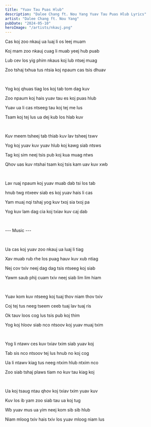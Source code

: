 ```yaml
---
title: "Yuav Tau Puas Hlub"
description: "Dalee Chang ft. Nou Yang Yuav Tau Puas Hlub Lyrics"
artist: "Dalee Chang ft. Nou Yang"
pubDate: "2024-05-10"
heroImage: "/artists/nkauj.png"
---
```


Cas koj zoo nkauj ua luaj li os leej muam

Koj mam zoo nkauj cuag li muab yeej hub puab

Lub cev los yig phim nkaus koj lub ntsej muag

Zoo tshaj txhua tus ntsia koj npaum cas tsis dhuav

<br />

Yog koj qhuas tiag los koj tab tom dag kuv

Zoo npaum koj hais yuav tau es koj puas hlub

Yuav ua li cas ntseeg tau koj tej me lus

Tsam koj tej lus ua dej kub los hlab kuv

<br />

Kuv meem tsheej tab thiab kuv lav tsheej tswv

Yog koj yuav kuv yuav hlub koj kawg siab ntsws

Tag koj sim neej tsis pub koj kua muag ntws

Qhov uas kuv ntshai tsam koj tsis kam uav kuv xwb

<br />

Lav ruaj npaum koj yuav muab dab tsi los tab

hnub twg ntxeev siab es koj yuav hais li cas

Yam muaj nqi tshaj yog kuv txoj sia txoj pa

Yog kuv lam dag cia koj txiav kuv caj dab

<br />

--- Music ---

<br />

Ua cas koj yuav zoo nkauj ua luaj li tiag

Xav muab rub rhe los puag hauv kuv xub ntiag

Nej cov txiv neej dag dag tsis ntseeg koj siab

Yawm saub phij cuam txiv neej siab lim lim hiam

<br />

Yuav kom kuv ntseeg koj tuaj thov niam thov txiv

Coj tej tus neeg tseem ceeb tuaj lav tuaj ris

Ok tauv loos cog lus tsis pub koj thim

Yog koj hloov siab nco ntsoov koj yuav muaj txim

<br />

Yog li ntawv ces kuv txiav txim siab yuav koj

Tab sis nco ntsoov tej lus hnub no koj cog

Ua li ntawv kiag tus neeg ntxim hlub ntxim nco

Zoo siab tshaj plaws tiam no kuv tau kiag koj

<br />

Ua koj tsaug ntau qhov koj txiav txim yuav kuv

Kuv los ib yam zoo siab tau ua koj tug

Wb yuav mus ua yim neej kom sib sib hlub

Niam mloog txiv hais txiv los yuav mloog niam lus
